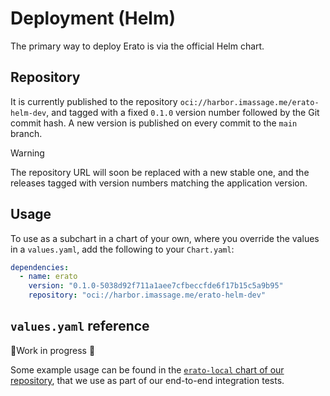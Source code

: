 # Deployment (Helm)

The primary way to deploy Erato is via the official Helm chart.

## Repository

It is currently published to the repository `oci://harbor.imassage.me/erato-helm-dev`, and tagged with a fixed `0.1.0` version number followed by the Git commit hash.
A new version is published on every commit to the `main` branch.

> [!WARNING]
>
> The repository URL will soon be replaced with a new stable one, and the releases tagged with version numbers matching the application version.

## Usage

To use as a subchart in a chart of your own, where you override the values in a `values.yaml`, add the following to your `Chart.yaml`:

```yaml
dependencies:
  - name: erato
    version: "0.1.0-5038d92f711a1aee7cfbeccfde6f17b15c5a9b95"
    repository: "oci://harbor.imassage.me/erato-helm-dev"
```

## `values.yaml` reference

🚧Work in progress 🚧

Some example usage can be found in the [`erato-local` chart of our repository](https://github.com/EratoLab/erato/tree/main/infrastructure/k3d/erato-local), that we use as part of our end-to-end integration tests.
